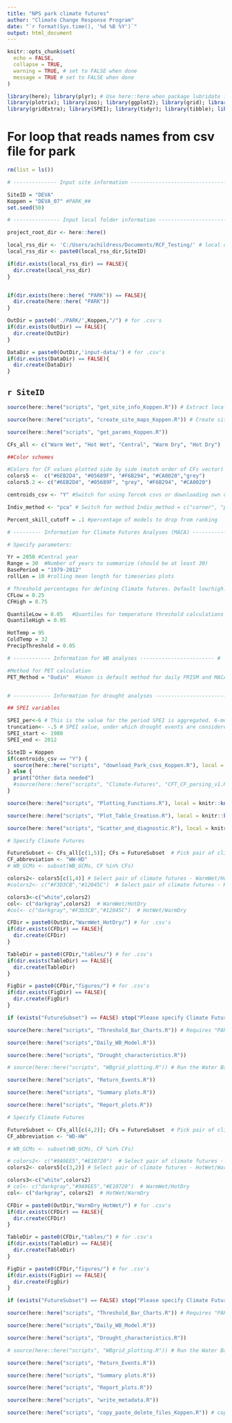 ```yaml
---
title: "NPS park climate futures"
author: "Climate Change Response Program"
date: "`r format(Sys.time(), '%d %B %Y')`"
output: html_document
---
```


```r

knitr::opts_chunk$set(
  echo = FALSE, 
  collapse = TRUE,
  warning = TRUE, # set to FALSE when done
  message = TRUE # set to FALSE when done
)

library(here); library(plyr); # Use here::here when package lubridate is used
library(plotrix); library(zoo); library(ggplot2); library(grid); library(cowplot); library(reshape2); library(raster); library(ncdf4); library(reshape2); library(WriteXLS); library(data.table); library(RColorBrewer); library(ggrepel); library(lubridate); library(dplyr); library(forcats); library(openxlsx); library("WaterBalance"); library(sf); library(raster); library(rgdal); library(R.utils); library(tmap); library(tmaptools); library(ggmap); library(ggspatial);
library(gridExtra); library(SPEI); library(tidyr); library(tibble); library(sp); library(skimr); library(cft); library(stringr); library(ggpubr); library(lemon); library(ggfortify); library(extRemes)


```


# For loop that reads names from csv file for park

```r

rm(list = ls())

# -------------- Input site information -------------------------------------- #

SiteID = "DEVA"  
Koppen = "DEVA_07" #PARK_##
set.seed(50)

# --------------- Input local folder information ----------------------------- #

project_root_dir <- here::here()

local_rss_dir <- 'C:/Users/achildress/Documents/RCF_Testing/' # local directory where you want this repo copied. Should be something like 'C:/Users/adillon/Documents/RSS/'. Next lines create folder for park
local_rss_dir <- paste0(local_rss_dir,SiteID)

if(dir.exists(local_rss_dir) == FALSE){
  dir.create(local_rss_dir)
}


if(dir.exists(here::here( "PARK")) == FALSE){
  dir.create(here::here( "PARK"))
}

OutDir = paste0('./PARK/',Koppen,"/") # for .csv's
if(dir.exists(OutDir) == FALSE){
  dir.create(OutDir)
}

DataDir = paste0(OutDir,'input-data/') # for .csv's
if(dir.exists(DataDir) == FALSE){
  dir.create(DataDir)
}

```

## `r SiteID`

```r

source(here::here("scripts", "get_site_info_Koppen.R")) # Extract local inputs; seconds to run

source(here::here("scripts", "create_site_maps_Koppen.R")) # Create site maps

source(here::here("scripts", "get_params_Koppen.R"))
```

```r

CFs_all <- c("Warm Wet", "Hot Wet", "Central", "Warm Dry", "Hot Dry")

##Color schemes

#Colors for CF values plotted side by side (match order of CFs vector)
colors5 <-  c("#6EB2D4", "#05689F", "#F6B294", "#CA0020","grey")
colors5.2 <- c("#6EB2D4", "#05689F", "grey", "#F6B294", "#CA0020")

centroids_csv <- "Y" #Switch for using Tercek csvs or downloading own data

Indiv_method <- "pca" # Switch for method Indiv_method = c("corner", "pca")

Percent_skill_cutoff = .1 #percentage of models to drop from ranking

# --------- Information for Climate Futures Analyses (MACA) ------------------ #

# Specify parameters:

Yr = 2050 #Central year
Range = 30  #Number of years to summarize (should be at least 30)
BasePeriod = "1979-2012"
rollLen = 10 #rolling mean length for timeseries plots

# Threshold percentages for defining Climate futures. Default low/high:  0.25, 0.75
CFLow = 0.25     
CFHigh = 0.75

QuantileLow = 0.05   #Quantiles for temperature threshold calculations
QuantileHigh = 0.95

HotTemp = 95
ColdTemp = 32
PrecipThreshold = 0.05

# ------------ Information for WB analyses ------------------------ #

#Method for PET calculation 
PET_Method = "Oudin"  #Hamon is default method for daily PRISM and MACA data (containing only Tmax, Tmin, and Date). 


# ------------ Information for drought analyses ------------------------ #

## SPEI variables

SPEI_per<-6 # This is the value for the period SPEI is aggregated. 6-months is standard but could change if want. 
truncation<- -.5 # SPEI value, under which drought events are considered
SPEI_start <- 1980
SPEI_end <- 2012

```



```r
SiteID = Koppen
if(centroids_csv == "Y") {
  source(here::here("scripts", "download_Park_csvs_Koppen.R"), local = knitr::knit_global())
} else {
  print("Other data needed")
  #source(here::here("scripts", "Climate-Futures", "CFT_CF_parsing_v1.R")) # Parse MACA data. Output = "_init_parsed.RData". # 9-8-21: CFT parsing script is not working due to an issue with the package or MACA servers. ACR to talk to CU Boulder about the issue. For now, add _init_parsed.RData file manually to parsed-data folder. 
}

source(here::here("scripts", "Plotting_Functions.R"), local = knitr::knit_global())

source(here::here("scripts", "Plot_Table_Creation.R"), local = knitr::knit_global()) # Requires "PARK_init_parsed.RData"; Output = "PARK_lat_long_Final_Environment.RData". 

source(here::here("scripts", "Scatter_and_diagnostic.R"), local = knitr::knit_global()) # Creates scatter and diagnostic plots. Outputs to Figs MACA folder. 
```

```r
# Specify Climate Futures

FutureSubset <- CFs_all[c(1,5)]; CFs = FutureSubset  # Pick pair of climate futures.
CF_abbreviation <- "WW-HD"
# WB_GCMs <- subset(WB_GCMs, CF %in% CFs)

colors2<- colors5[c(1,4)] # Select pair of climate futures - WarmWet/HotDry
#colors2<- c("#F3D3CB","#12045C")  # Select pair of climate futures - HotWet/WarmDry

colors3<-c("white",colors2)
col<- c("darkgray",colors2)  # WarmWet/HotDry
#col<- c("darkgray","#F3D3CB","#12045C")  # HotWet/WarmDry

CFDir = paste0(OutDir,"WarmWet_HotDry/") # for .csv's
if(dir.exists(CFDir) == FALSE){
  dir.create(CFDir)
}

TableDir = paste0(CFDir,"tables/") # for .csv's
if(dir.exists(TableDir) == FALSE){
  dir.create(TableDir)
}

FigDir = paste0(CFDir,"figures/") # for .csv's
if(dir.exists(FigDir) == FALSE){
  dir.create(FigDir)
}

if (exists("FutureSubset") == FALSE) stop("Please specify Climate Futures") # At the top of the script, please enter a combination of futures, e.g. Warm Wet/Hot Dry

source(here::here("scripts", "Threshold_Bar_Charts.R")) # Requires "PARK_lat_long_Final_Environment.RData". Outputs plots and Excel Workbook 

source(here::here("scripts","Daily_WB_Model.R"))

source(here::here("scripts", "Drought_characteristics.R"))

# source(here::here("scripts", "WBgrid_plotting.R")) # Run the Water Balance Model

source(here::here("scripts", "Return_Events.R"))

source(here::here("scripts", "Summary plots.R"))

source(here::here("scripts", "Report_plots.R"))

```

```r
# Specify Climate Futures

FutureSubset <- CFs_all[c(4,2)]; CFs = FutureSubset  # Pick pair of climate futures.
CF_abbreviation <- "WD-HW"

# WB_GCMs <- subset(WB_GCMs, CF %in% CFs)

# colors2<- c("#9A9EE5","#E10720")  # Select pair of climate futures - WarmWet/HotDry
colors2<- colors5[c(3,2)] # Select pair of climate futures - HotWet/WarmDry

colors3<-c("white",colors2)
# col<- c("darkgray","#9A9EE5","#E10720")  # WarmWet/HotDry
col<- c("darkgray", colors2)  # HotWet/WarmDry

CFDir = paste0(OutDir,"WarmDry_HotWet/") # for .csv's
if(dir.exists(CFDir) == FALSE){
  dir.create(CFDir)
}

TableDir = paste0(CFDir,"tables/") # for .csv's
if(dir.exists(TableDir) == FALSE){
  dir.create(TableDir)
}

FigDir = paste0(CFDir,"figures/") # for .csv's
if(dir.exists(FigDir) == FALSE){
  dir.create(FigDir)
}

if (exists("FutureSubset") == FALSE) stop("Please specify Climate Futures") # At the top of the script, please enter a combination of futures, e.g. Warm Wet/Hot Dry

source(here::here("scripts", "Threshold_Bar_Charts.R")) # Requires "PARK_lat_long_Final_Environment.RData". Outputs plots and Excel Workbook 

source(here::here("scripts","Daily_WB_Model.R"))

source(here::here("scripts", "Drought_characteristics.R"))

# source(here::here("scripts", "WBgrid_plotting.R")) # Run the Water Balance Model

source(here::here("scripts", "Return_Events.R"))

source(here::here("scripts", "Summary plots.R"))

source(here::here("scripts", "Report_plots.R"))

```

```r

source(here::here("scripts", "write_metadata.R"))

source(here::here("scripts", "copy_paste_delete_files_Koppen.R")) # copies files and folders to specified local folder


```
